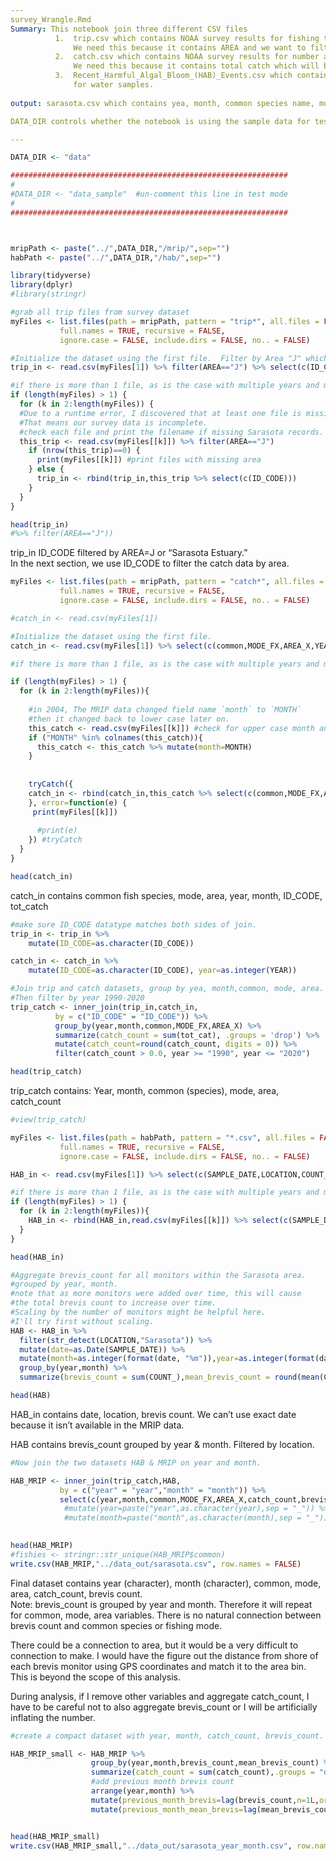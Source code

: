 ```yaml
---
survey_Wrangle.Rmd
Summary: This notebook join three different CSV files
          1.  trip.csv which contains NOAA survey results for fishing trips.
              We need this because it contains AREA and we want to filter on the Sarasota bay area. 
          2.  catch.csv which contains NOAA survey results for number and type of fish caught on each trip. 
              We need this because it contains total catch which will be used for analyis.  
          3.  Recent_Harmful_Algal_Bloom_(HAB)_Events.csv which contains the K. brevis count
              for water samples.  
              
output: sarasota.csv which contains yea, month, common species name, mode, area, catch count, brevis count.  

DATA_DIR controls whether the notebook is using the sample data for testing or the full 30 year dataset.  

---
```

```r
DATA_DIR <- "data"

##############################################################
#
#DATA_DIR <- "data_sample"  #un-comment this line in test mode
#
##############################################################



mripPath <- paste("../",DATA_DIR,"/mrip/",sep="")
habPath <- paste("../",DATA_DIR,"/hab/",sep="")

```


```r
library(tidyverse)
library(dplyr)
#library(stringr)
```



```r

#grab all trip files from survey dataset
myFiles <- list.files(path = mripPath, pattern = "trip*", all.files = FALSE,
           full.names = TRUE, recursive = FALSE,
           ignore.case = FALSE, include.dirs = FALSE, no.. = FALSE)

#Initialize the dataset using the first file.  Filter by Area "J" which means "Sarasota Estuary"
trip_in <- read.csv(myFiles[1]) %>% filter(AREA=="J") %>% select(c(ID_CODE))

#if there is more than 1 file, as is the case with multiple years and months, step through them all. 
if (length(myFiles) > 1) {
  for (k in 2:length(myFiles)) {
  #Due to a runtime error, I discovered that at least one file is missing AREA=J.  
  #That means our survey data is incomplete. 
  #check each file and print the filename if missing Sarasota records. 
  this_trip <- read.csv(myFiles[[k]]) %>% filter(AREA=="J")
    if (nrow(this_trip)==0) {
      print(myFiles[[k]]) #print files with missing area
    } else {
      trip_in <- rbind(trip_in,this_trip %>% select(c(ID_CODE)))
    }
  }
}

head(trip_in)
#%>% filter(AREA=="J"))
```
trip_in ID_CODE filtered by AREA=J or "Sarasota Estuary."  
In the next section, we use ID_CODE to filter the catch data by area. 

```r
myFiles <- list.files(path = mripPath, pattern = "catch*", all.files = FALSE,
           full.names = TRUE, recursive = FALSE,
           ignore.case = FALSE, include.dirs = FALSE, no.. = FALSE)

#catch_in <- read.csv(myFiles[1])

#Initialize the dataset using the first file.  
catch_in <- read.csv(myFiles[1]) %>% select(c(common,MODE_FX,AREA_X,YEAR,month,ID_CODE,tot_cat))

#if there is more than 1 file, as is the case with multiple years and months, step through them all. 

if (length(myFiles) > 1) {
  for (k in 2:length(myFiles)){
    
    #in 2004, The MRIP data changed field name `month` to `MONTH`  
    #then it changed back to lower case later on. 
    this_catch <- read.csv(myFiles[[k]]) #check for upper case month and change to lower
    if ("MONTH" %in% colnames(this_catch)){
      this_catch <- this_catch %>% mutate(month=MONTH)
    }
    
    
    tryCatch({
    catch_in <- rbind(catch_in,this_catch %>% select(c(common,MODE_FX,AREA_X,YEAR,month,ID_CODE,tot_cat)))
    }, error=function(e) {
     print(myFiles[[k]]) 
     
      #print(e)
    }) #tryCatch
  }
}

head(catch_in)

```

catch_in contains common fish species, mode, area, year, month, ID_CODE, tot_catch



```r
#make sure ID_CODE datatype matches both sides of join. 
trip_in <- trip_in %>%
    mutate(ID_CODE=as.character(ID_CODE))

catch_in <- catch_in %>%
    mutate(ID_CODE=as.character(ID_CODE), year=as.integer(YEAR))

#Join trip and catch datasets, group by yea, month,common, mode, area. 
#Then filter by year 1990-2020
trip_catch <- inner_join(trip_in,catch_in,
          by = c("ID_CODE" = "ID_CODE")) %>%
          group_by(year,month,common,MODE_FX,AREA_X) %>%
          summarize(catch_count = sum(tot_cat), .groups = 'drop') %>%
          mutate(catch_count=round(catch_count, digits = 0)) %>%
          filter(catch_count > 0.0, year >= "1990", year <= "2020")

head(trip_catch)

```

trip_catch contains: Year, month, common (species), mode, area, catch_count

```r
#view(trip_catch)
```


```r
myFiles <- list.files(path = habPath, pattern = "*.csv", all.files = FALSE,
           full.names = TRUE, recursive = FALSE,
           ignore.case = FALSE, include.dirs = FALSE, no.. = FALSE)

HAB_in <- read.csv(myFiles[1]) %>% select(c(SAMPLE_DATE,LOCATION,COUNT_))

#if there is more than 1 file, as is the case with multiple years and months, step through them all. 
if (length(myFiles) > 1) {
  for (k in 2:length(myFiles)){
    HAB_in <- rbind(HAB_in,read.csv(myFiles[[k]]) %>% select(c(SAMPLE_DATE,LOCATION,COUNT_))) 
  }
}

head(HAB_in)

#Aggregate brevis_count for all monitors within the Sarasota area.
#grouped by year, month.  
#note that as more monitors were added over time, this will cause 
#the total brevis count to increase over time.  
#Scaling by the number of monitors might be helpful here. 
#I'll try first without scaling.  
HAB <- HAB_in %>%
  filter(str_detect(LOCATION,"Sarasota")) %>%
  mutate(date=as.Date(SAMPLE_DATE)) %>%
  mutate(month=as.integer(format(date, "%m")),year=as.integer(format(date,"%Y"))) %>%
  group_by(year,month) %>%
  summarize(brevis_count = sum(COUNT_),mean_brevis_count = round(mean(COUNT_)),.groups = "drop") 

head(HAB)

```

HAB_in contains date, location, brevis count.  We can't use exact date 
because it isn't available in the MRIP data.  

HAB contains brevis_count grouped by year & month.  Filtered by location.  

```r
#Now join the two datasets HAB & MRIP on year and month.  

HAB_MRIP <- inner_join(trip_catch,HAB,
           by = c("year" = "year","month" = "month")) %>%
           select(c(year,month,common,MODE_FX,AREA_X,catch_count,brevis_count,mean_brevis_count)) 
            #mutate(year=paste("year",as.character(year),sep = "_")) %>%
            #mutate(month=paste("month",as.character(month),sep = "_"))
           

head(HAB_MRIP)
#fishies <- stringr::str_unique(HAB_MRIP$common)
write.csv(HAB_MRIP,"../data_out/sarasota.csv", row.names = FALSE)

```

Final dataset contains year (character), month (character), common, mode, area, catch_count, brevis count.  
Note:  brevis_count is grouped by year and month.  Therefore it will repeat for common, mode, area variables. 
There is no natural connection between brevis count and common species or fishing mode. 

There could be a connection to area, but it would be a very difficult to connection to make. 
I would have the figure out the distance from shore of each brevis monitor using GPS coordinates
and match it to the area bin.  This is beyond the scope of this analysis. 

During analysis, if I remove other variables and aggregate catch_count, I have 
to be careful not to also aggregate brevis_count or I will be artificially inflating
the number.  

```r
#create a compact dataset with year, month, catch_count, brevis_count. 

HAB_MRIP_small <- HAB_MRIP %>%
                  group_by(year,month,brevis_count,mean_brevis_count) %>%
                  summarize(catch_count = sum(catch_count),.groups = "drop") %>%
                  #add previous month brevis count 
                  arrange(year,month) %>%
                  mutate(previous_month_brevis=lag(brevis_count,n=1L,order_by=year,month,default=0)) %>%
                  mutate(previous_month_mean_brevis=lag(mean_brevis_count,n=1L,order_by=year,month,default=0))


head(HAB_MRIP_small)
write.csv(HAB_MRIP_small,"../data_out/sarasota_year_month.csv", row.names = FALSE)

```


